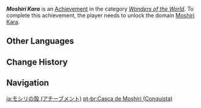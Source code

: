 {{Achievement Infobox
|title        = Moshiri Kara
|id           = 81180
|order id     = 1166
|category     = Wonders of the World
|description  = Unlock [[Moshiri Kara]].
|requirements = 
|primogems    = 5
|tracking     = 
|hidden       = 1
|topic        = Domains
|type         = Exploration
}}
'''''Moshiri Kara''''' is an [[Achievement]] in the category ''[[Wonders of the World]]''. To complete this achievement, the player needs to unlock the domain [[Moshiri Kara]].
<!--
==Trivia==

==Video Guides==
{{EVT
|video1   = 
|caption1 = 
}}
-->
==Other Languages==
{{Other Languages|Moshiri Kara}}

==Change History==
{{Change History|2.2}}
<!--
==References==
{{Reflist}}
-->
==Navigation==
{{Achievement Navbox|Wonders of the World|Exploration}}

[[ja:モシリの殻 (アチーブメント)]]
[[pt-br:Casca de Moshiri (Conquista)]]